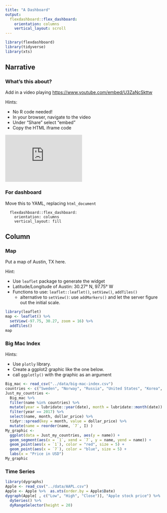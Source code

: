 ```yaml
---
title: "A Dashboard"
output: 
  flexdashboard::flex_dashboard:
    orientation: columns
    vertical_layout: scroll
---
```


```r
library(flexdashboard)
library(tidyverse)
library(xts)
```

Narrative {.sidebar}
---------------------------------

### What's this about?

Add in a video playing <https://www.youtube.com/embed/U3ZaNcSkttw>

Hints:

* No R code needed!
* In your browser, navigate to the video
* Under "Share" select "embed"
* Copy the HTML iframe code

<iframe width="245" height="150" src="https://www.youtube.com/embed/U3ZaNcSkttw" frameborder="0" allow="accelerometer; autoplay; encrypted-media; gyroscope; picture-in-picture" allowfullscreen></iframe>

### For dashboard

Move this to YAML, replacing `html_document`

```
  flexdashboard::flex_dashboard:
    orientation: columns
    vertical_layout: fill
```


Column {.tabset}
-----------------------------------------------------------------------

### Map

Put a map of Austin, TX here.

Hint:

* Use `leaflet` package to generate the widget
* Latitude/Longitude of Austin: 30.27° N, 97.75° W
* Functions to use: `leaflet::leaflet()`, `setView()`, `addTiles()`
  * alternative to `setView()`: use `addMarkers()` and let the server figure out the initial scale.

```r
library(leaflet)
map <- leaflet() %>% 
  setView(-97.75, 30.27, zoom = 16) %>%
  addTiles()
map
```

### Big Mac Index

Hints:

* Use `plotly` library.
* Create a ggplot2 graphic like the one below.
* call `ggplotly()` with the graphic as an argument

```r
Big_mac <- read_csv("../data/big-mac-index.csv")
countries <- c("Sweden", "Norway", "Russia", "United States", "Korea", "Japan", "Malaysia", "India", "China", "Pakistan", "Taiwan", "Britain", "Ecuador", "Argentina")
Just_my_countries <-
  Big_mac %>%
  filter(name %in% countries) %>%
  mutate(year = lubridate::year(date), month = lubridate::month(date)) %>%
  filter(year == 2017) %>%
  select(name, month, dollar_price) %>%
  tidyr::spread(key = month, value = dollar_price) %>%
  mutate(name = reorder(name, `7`, I) )
My_graphic <- 
  ggplot(data = Just_my_countries, aes(y = name)) +
  geom_segment(aes(x = `1`, xend = `7`, y = name, yend = name)) +
  geom_point(aes(x = `1`), color = "red", size = 5) +
  geom_point(aes(x = `7`), color = "blue", size = 5) +
  labs(x = "Price in USD")
My_graphic
```

### Time Series

```r
library(dygraphs)
Apple <- read_csv("../data/AAPL.csv") 
Apple <- Apple %>%  as.xts(order.by = Apple$Date) 
dygraph(Apple[ , c("Low", "High", "Close")], "Apple stock price") %>%
  dySeries() %>%
  dyRangeSelector(height = 20)
```
